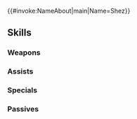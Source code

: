{{#invoke:NameAbout|main|Name=Shez}}{{HeroPage Tabs}}
{{Hero Infobox
|Name=Shez
|Title=Sharpest Blades
|WeaponType=Blue Dagger
|MoveType=Infantry
|Person=Shez F
|Origin=Fire Emblem Warriors: Three Hopes
|Gender=Female
|LegendaryEffect=Fire
|BoostHP=3
|BoostSpd=3
|Duel=190
|actorEN=Dawn M. Bennett
|actorJP=富田美憂
|artist=Noy
|additionDate=December 23, 2022
|releaseDate=December 23, 2022
|cv1=12
|cv2=1100200
|TagID=伝承シェズ女
|InternalID=893
|Properties=legendary
|description=Mercenary that throws herself into the battles of Fódlan. Defeated countless foes and led many allies to victory. Appears in Fire Emblem Warriors: Three Hopes.
}}
{{Stats Page
|Lv1HP=18|Lv1ATK=13|Lv1SPD=11|Lv1DEF=7|Lv1RES=3
|GRHP=50|GRATK=70|GRSPD=75|GRDEF=55|GRRES=50
}}
==Skills==
===Weapons===
{{Weapons Table
|weapon1=Iron Dagger
|weapon1Default=1
|weapon1Unlock=1
|weapon2=Steel Dagger
|weapon2Default=2
|weapon2Unlock=2
|weapon3=Silver Dagger
|weapon3Default=4
|weapon3Unlock=3
|weapon4=Asura Blades
|weapon4Default=5
|weapon4Unlock=5
}}
===Assists===
{{Assists Table}}
===Specials===
{{Specials Table
|special1=Night Sky
|special1Default=4
|special1Unlock=3
|special2=Glimmer
|special2Unlock=4
}}
===Passives===
{{Passives Table
|passiveA1=Swift Slice
|passiveA1Unlock=5
|passiveB1=Seal Spd 1
|passiveB2=Seal Spd 2
|passiveB3=Seal Spd 3
|passiveB4=Seal Spd 4
|passiveB1Unlock=2
|passiveB2Unlock=3
|passiveB3Unlock=4
|passiveB4Unlock=5
|passiveC1=Atk/Spd Oath 1
|passiveC2=Atk/Spd Oath 2
|passiveC3=Atk/Spd Oath 3
|passiveC4=Atk/Spd Oath 4
|passiveC1Unlock=2
|passiveC2Unlock=3
|passiveC3Unlock=4
|passiveC4Unlock=5
}}
{{Heroes Navbox}}